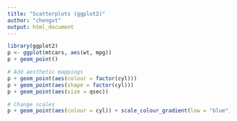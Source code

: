 ```yaml
---
title: "Scatterplots (ggplot2)"
author: "chengvt"
output: html_document
---
```


```r
library(ggplot2)
p <- ggplot(mtcars, aes(wt, mpg))
p + geom_point()

# Add aesthetic mappings
p + geom_point(aes(colour = factor(cyl)))
p + geom_point(aes(shape = factor(cyl)))
p + geom_point(aes(size = qsec))

# Change scales
p + geom_point(aes(colour = cyl)) + scale_colour_gradient(low = "blue")
```
